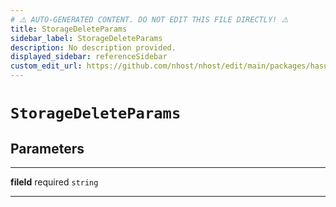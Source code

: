 ```yaml
---
# ⚠️ AUTO-GENERATED CONTENT. DO NOT EDIT THIS FILE DIRECTLY! ⚠️
title: StorageDeleteParams
sidebar_label: StorageDeleteParams
description: No description provided.
displayed_sidebar: referenceSidebar
custom_edit_url: https://github.com/nhost/nhost/edit/main/packages/hasura-storage-js/src/packages/hasura-storage-js/src/utils/types.ts#L47
---
```


# `StorageDeleteParams`

## Parameters

---

**<span className="parameter-name">fileId</span>** <span className="optional-status">required</span> <code>string</code>

---
